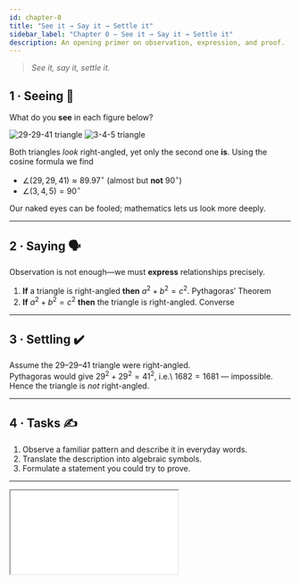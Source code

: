 ```yaml
---
id: chapter-0
title: "See it → Say it → Settle it"
sidebar_label: "Chapter 0 — See it → Say it → Settle it"
description: An opening primer on observation, expression, and proof.
---
```


> *See it, say it, settle it.*

## 1 · Seeing 👀

What do you **see** in each figure below?

![29-29-41 triangle](/img/chapter-0/triangle-29-29-41.png)
![3-4-5 triangle](/img/chapter-0/triangle-3-4-5.png)

Both triangles *look* right-angled, yet only the second one **is**.
Using the cosine formula we find  

* $\angle(29,29,41)\approx 89.97^{\circ}$ (almost but **not** $90^{\circ}$)  
* $\angle(3,4,5)=90^{\circ}$  

Our naked eyes can be fooled; mathematics lets us look more deeply.

---

## 2 · Saying 🗣️

Observation is not enough—we must **express** relationships precisely.

1. **If** a triangle is right-angled **then** $a^{2}+b^{2}=c^{2}$. <span class="badge badge--secondary">Pythagoras’ Theorem</span>  
2. **If** $a^{2}+b^{2}=c^{2}$ **then** the triangle is right-angled. <span class="badge badge--secondary">Converse</span>

---

## 3 · Settling ✔️

Assume the $29$–$29$–$41$ triangle were right-angled.  
Pythagoras would give $29^{2}+29^{2}=41^{2}$, i.e.\ $1682=1681$ — impossible.  
Hence the triangle is *not* right-angled.

---

## 4 · Tasks ✍️

1. Observe a familiar pattern and describe it in everyday words.  
2. Translate the description into algebraic symbols.  
3. Formulate a statement you could try to prove.

---

<!-- interactive widget LAST -->
<iframe
  src={useBaseUrl('/if-then.html')}
  style={{ width: '100%', height: '420px', border: 'none' }}
/>

